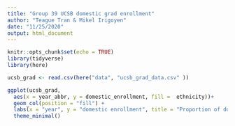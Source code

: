 ```yaml
---
title: "Group 39 UCSB domestic grad enrollment"
author: "Teague Tran & Mikel Irigoyen"
date: "11/25/2020"
output: html_document
---
```


```r
knitr::opts_chunk$set(echo = TRUE)
library(tidyverse)
library(here)
```
```r
ucsb_grad <- read.csv(here("data", "ucsb_grad_data.csv" ))
```
```r
ggplot(ucsb_grad,
  aes(x = year_abbr, y = domestic_enrollment, fill =  ethnicity))+
  geom_col(position = "fill") +
  labs(x = "year", y = "domestic enrollment", title = "Proportion of domestic graduate enrollment (2008-2019)")+
  theme_minimal()

```

